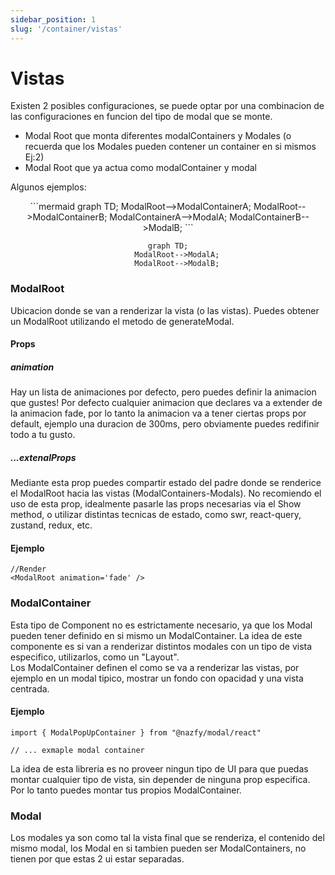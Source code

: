 ```yaml
---
sidebar_position: 1
slug: '/container/vistas'
---
```


# Vistas

Existen 2 posibles configuraciones, se puede optar por una combinacion de las configuraciones en funcion del tipo de modal que se monte.
- Modal Root que monta diferentes modalContainers y Modales (o recuerda que los Modales pueden contener un container en si mismos Ej:2)
- Modal Root que ya actua como modalContainer y modal

Algunos ejemplos:
<div align='center' style={{display: 'flex', justifyContent: 'center', alignItems: 'center', gap: '2rem'}}>
```mermaid
graph TD;
    ModalRoot-->ModalContainerA;
    ModalRoot-->ModalContainerB;
    ModalContainerA-->ModalA;
    ModalContainerB-->ModalB;
```

```mermaid
graph TD;
    ModalRoot-->ModalA;
    ModalRoot-->ModalB;
```
</div>

### ModalRoot

Ubicacion donde se van a renderizar la vista (o las vistas). Puedes obtener un ModalRoot utilizando el metodo de generateModal.

#### Props

##### animation
Hay un lista de animaciones por defecto, pero puedes definir la animacion que gustes! Por defecto cualquier animacion que declares va a extender de la animacion fade, por lo tanto la animacion va a tener ciertas props por default, ejemplo una duracion de 300ms, pero obviamente puedes redifinir todo a tu gusto.

##### ...extenalProps
Mediante esta prop puedes compartir estado del padre donde se renderice el ModalRoot hacia las vistas (ModalContainers-Modals).
No recomiendo el uso de esta prop, idealmente pasarle las props necesarias via el Show method, o utilizar distintas tecnicas de estado, como swr, react-query, zustand, redux, etc.

#### Ejemplo

```tsx
//Render
<ModalRoot animation='fade' />
```

### ModalContainer
Esta tipo de Component no es estrictamente necesario, ya que los Modal pueden tener definido en si mismo un ModalContainer. La idea de este componente es si van a renderizar distintos modales con un tipo de vista especifico, utilizarlos, como un "Layout".<br/>
Los ModalContainer definen el como se va a renderizar las vistas, por ejemplo en un modal tipico, mostrar un fondo con opacidad y una vista centrada.<br/>
#### Ejemplo
```tsx
import { ModalPopUpContainer } from "@nazfy/modal/react"
 
// ... exmaple modal container
```
La idea de esta libreria es no proveer ningun tipo de UI para que puedas montar cualquier tipo de vista, sin depender de ninguna prop especifica. Por lo tanto puedes montar tus propios ModalContainer.

### Modal
Los modales ya son como tal la vista final que se renderiza, el contenido del mismo modal, los Modal en si tambien pueden ser ModalContainers, no tienen por que estas 2 ui estar separadas.